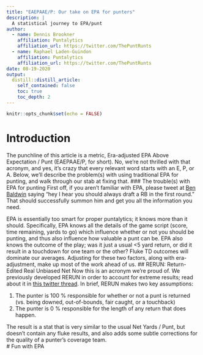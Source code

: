 ```yaml
---
title: "EAEPAAE/P: Our take on EPA for punters"
description: |
  A statistical journey to EPA/punt
author:
  - name: Dennis Brookner
    affiliation: Puntalytics
    affiliation_url: https://twitter.com/ThePuntRunts
  - name: Raphael Laden-Guindon
    affiliation: Puntalytics
    affiliation_url: https://twitter.com/ThePuntRunts
date: 08-19-2020
output:
  distill::distill_article:
    self_contained: false
    toc: true
    toc_depth: 2
---
```


```r
knitr::opts_chunk$set(echo = FALSE)
```

# Introduction
The punchline of this article is a metric, Era-adjusted EPA Above Expectation / Punt (EAEPAAE/P, for short). No, we're not thrilled with that acronym, and yes, it's crazy that every relevant word starts with an E, P, or A. Below, we'll describe the problem(s) with using traditional EPA for punting, and walk through our stab at fixing that.
### The trouble(s) with EPA for punting
First off, if you aren't familiar with EPA, please tweet at [Ben Baldwin](https://twitter.com/benbbaldwin) saying "hey I hear you should always draft a RB in the first round." That should successfully summon him and get you all the information you need.  
  
EPA is essentially too smart for proper puntalytics; it knows more than it should. Specifically, EPA knows all the details of the game script (score, time remaining, yards to go) which influence whether or not you should be punting, and thus also influence how valuable a punt can be. EPA also knows the outcome of the play; was it just a usual <5 yard return, or did it result in a touchdown for one team or the other? Fluke TD outcomes will dominate our averages. Adjusting for these two factors, along with era-adjustment, make up most of the work ahead of us.
## RERUN: Return-Edited Real Unbiased Net
Now this is an acronym we're proud of. We previously developed RERUN in order to account for extreme results; read about it in [this twitter thread](https://twitter.com/ThePuntRunts/status/1235374680313233408?s=20). In brief, RERUN makes two key assumptions:  
  
1. The punter is 100 % responsible for whether or not a punt is returned (vs. being downed, out-of-bounds, fair caught, or a touchback)  
2. The punter is 0 % responsible for the length of any return that does happen.  
  
The result is a stat that is very similar to the usual Net Yards / Punt, but doesn't contain any fluke results, and also adds some subtle corrections for the quality of a punter's coverage team.  
# Fun with EPA

